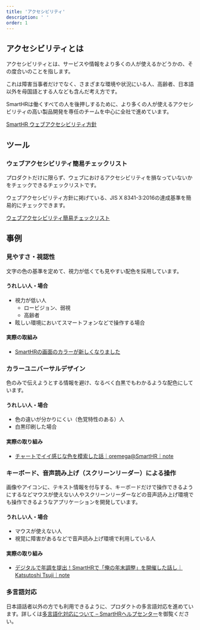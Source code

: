 ```yaml
---
title: 'アクセシビリティ'
description: ' '
order: 1
---
```


## アクセシビリティとは

アクセシビリティとは、サービスや情報をより多くの人が使えるかどうかの、その度合いのことを指します。

これは障害当事者だけでなく、さまざまな環境や状況にいる人、高齢者、日本語以外を母国語とする人なども含んだ考え方です。

SmartHRは働くすべての人を後押しするために、より多くの人が使えるアクセシビリティの高い製品開発を専任のチームを中心に全社で進めています。

[SmartHR ウェブアクセシビリティ方針](/accessibility/policy/)

## ツール
<!-- textlint-disable -->
### ウェブアクセシビリティ簡易チェックリスト

プロダクトだけに限らず、ウェブにおけるアクセシビリティを損なっていないかをチェックできるチェックリストです。

ウェブアクセシビリティ方針に掲げている、JIS X 8341-3:2016の達成基準を簡易的にチェックできます。


[ウェブアクセシビリティ簡易チェックリスト](/accessibility/check-list/)
<!-- textlint-enable -->
## 事例

### 見やすさ・視認性

文字の色の基準を定めて、視力が低くても見やすい配色を採用しています。

#### うれしい人・場合

- 視力が低い人
  - ロービジョン、弱視
  - 高齢者
- 眩しい環境においてスマートフォンなどで操作する場合

#### 実際の取組み

- [SmartHRの画面のカラーが新しくなりました](https://smarthr.jp/update/21763)

### カラーユニバーサルデザイン

色のみで伝えようとする情報を避け、なるべく白黒でもわかるような配色にしています。

#### うれしい人・場合

- 色の違いが分かりにくい（色覚特性のある）人
- 白黒印刷した場合

#### 実際の取り組み

- [チャートでイイ感じな色を模索した話｜oremega@SmartHR｜note](https://note.com/oremega/n/n6a20a4459a6b)

### キーボード、音声読み上げ（スクリーンリーダー）による操作

画像やアイコンに、テキスト情報を付与する、キーボードだけで操作できるようにするなどマウスが使えない人やスクリーンリーダーなどの音声読み上げ環境でも操作できるようなアプリケーションを開発しています。

#### うれしい人・場合

- マウスが使えない人
- 視覚に障害があるなどで音声読み上げ環境で利用している人

#### 実際の取り組み

- [デジタルで年調を提出！SmartHRで「俺の年末調整」を開催した話し｜Katsutoshi Tsuji｜note](https://note.com/debugon/n/n168934ac69b4)

### 多言語対応

日本語話者以外の方でも利用できるように、プロダクトの多言語対応を進めています。詳しくは[多言語化対応について – SmartHRヘルプセンター](https://knowledge.smarthr.jp/hc/ja/articles/360035659594-%E5%A4%9A%E8%A8%80%E8%AA%9E%E5%8C%96%E5%AF%BE%E5%BF%9C%E3%81%AB%E3%81%A4%E3%81%84%E3%81%A6)を御覧ください。
